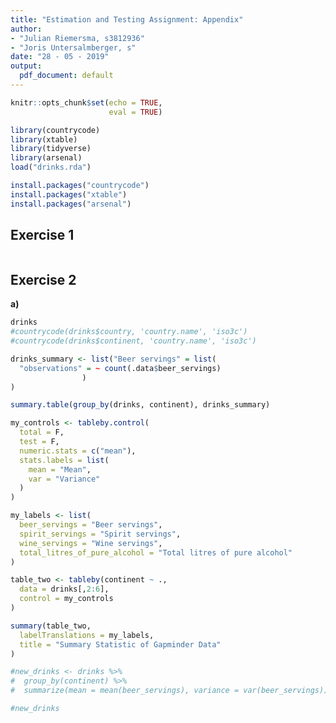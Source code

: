 ```yaml
---
title: "Estimation and Testing Assignment: Appendix"
author:
- "Julian Riemersma, s3812936" 
- "Joris Untersalmberger, s"
date: "28 - 05 - 2019"
output:
  pdf_document: default
---
```


```r
knitr::opts_chunk$set(echo = TRUE,
                      eval = TRUE)
```

```r
library(countrycode)
library(xtable)
library(tidyverse)
library(arsenal)
load("drinks.rda")
```

```r
install.packages("countrycode")
install.packages("xtable")
install.packages("arsenal")
```


## Exercise 1

```r

```

## Exercise 2

**a)**
```r
drinks
#countrycode(drinks$country, 'country.name', 'iso3c')
#countrycode(drinks$continent, 'country.name', 'iso3c')

drinks_summary <- list("Beer servings" = list(
  "observations" = ~ count(.data$beer_servings)
                )
)

summary.table(group_by(drinks, continent), drinks_summary)
```

```r
my_controls <- tableby.control(
  total = F,
  test = F,
  numeric.stats = c("mean"),
  stats.labels = list(
    mean = "Mean",
    var = "Variance"
  )
)

my_labels <- list(
  beer_servings = "Beer servings",
  spirit_servings = "Spirit servings",
  wine_servings = "Wine servings",
  total_litres_of_pure_alcohol = "Total litres of pure alcohol"
)

table_two <- tableby(continent ~ .,
  data = drinks[,2:6],
  control = my_controls
)

summary(table_two,
  labelTranslations = my_labels,
  title = "Summary Statistic of Gapminder Data"
)

#new_drinks <- drinks %>%
#  group_by(continent) %>%
#  summarize(mean = mean(beer_servings), variance = var(beer_servings))

#new_drinks
```


